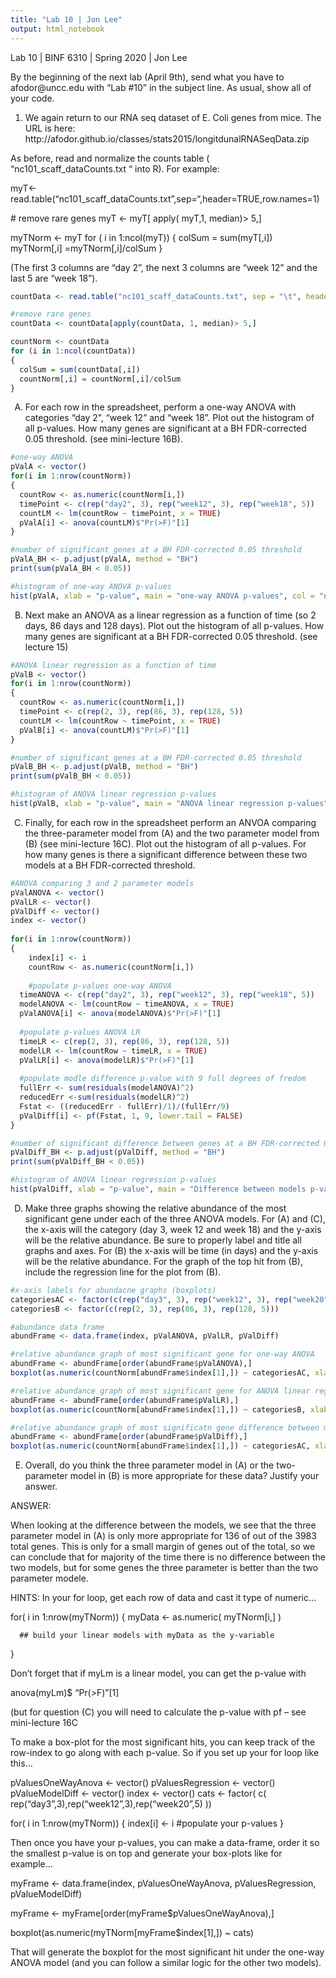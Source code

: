 ```yaml
---
title: "Lab 10 | Jon Lee"
output: html_notebook
---
```

Lab 10 | BINF 6310 | Spring 2020 | Jon Lee

By the beginning of the next lab (April 9th), send what you have to afodor@uncc.edu with “Lab #10” in the subject line. As usual, show all of your code.

(1)	We again return to our RNA seq dataset of E. Coli genes from mice. The URL is here: http://afodor.github.io/classes/stats2015/longitdunalRNASeqData.zip

As before, read and normalize the counts table ( “nc101_scaff_dataCounts.txt “ into R). For example:

  myT<-read.table("nc101_scaff_dataCounts.txt",sep="\t",header=TRUE,row.names=1)

  # remove rare genes
  myT <- myT[ apply( myT,1, median)> 5,]

  myTNorm <- myT
  for ( i in 1:ncol(myT))
  {
  	colSum = sum(myT[,i])
  	myTNorm[,i] =myTNorm[,i]/colSum
  }

(The first 3 columns are “day 2”, the next 3 columns are “week 12” and the last 5 are “week 18”).

```r
countData <- read.table("nc101_scaff_dataCounts.txt", sep = "\t", header = TRUE, row.names = 1)

#remove rare genes
countData <- countData[apply(countData, 1, median)> 5,]

countNorm <- countData
for (i in 1:ncol(countData))
{
  colSum = sum(countData[,i])
  countNorm[,i] = countNorm[,i]/colSum
}
```

(A)	For each row in the spreadsheet, perform a one-way ANOVA with categories “day 2”, “week 12” and “week 18”. Plot out the histogram of all p-values. How many genes are significant at a BH FDR-corrected 0.05 threshold. (see mini-lecture 16B).

```r
#one-way ANOVA
pValA <- vector()
for(i in 1:nrow(countNorm))
{
  countRow <- as.numeric(countNorm[i,])
  timePoint <- c(rep("day2", 3), rep("week12", 3), rep("week18", 5))
  countLM <- lm(countRow ~ timePoint, x = TRUE)
  pValA[i] <- anova(countLM)$"Pr(>F)"[1]
}

#number of significant genes at a BH FDR-corrected 0.05 threshold
pValA_BH <- p.adjust(pValA, method = "BH")
print(sum(pValA_BH < 0.05))
```

```r
#histogram of one-way ANOVA p-values
hist(pValA, xlab = "p-value", main = "one-way ANOVA p-values", col = "navy")
```

(B)	Next make an ANOVA as a linear regression as a function of time (so 2 days, 86 days and 128 days). Plot out the histogram of all p-values. How many genes are significant at a BH FDR-corrected 0.05 threshold. (see lecture 15)

```r
#ANOVA linear regression as a function of time
pValB <- vector()
for(i in 1:nrow(countNorm))
{
  countRow <- as.numeric(countNorm[i,])
  timePoint <- c(rep(2, 3), rep(86, 3), rep(128, 5))
  countLM <- lm(countRow ~ timePoint, x = TRUE)
  pValB[i] <- anova(countLM)$"Pr(>F)"[1]
}

#number of significant genes at a BH FDR-corrected 0.05 threshold
pValB_BH <- p.adjust(pValB, method = "BH")
print(sum(pValB_BH < 0.05))
```

```r
#histogram of ANOVA linear regression p-values
hist(pValB, xlab = "p-value", main = "ANOVA linear regression p-values", col = "maroon")
```

(C)	Finally, for each row in the spreadsheet perform an ANVOA comparing the three-parameter model from (A) and the two parameter model from (B) (see mini-lecture 16C). Plot out the histogram of all p-values. For how many genes is there a significant difference between these two models at a BH FDR-corrected threshold. 

```r
#ANOVA comparing 3 and 2 parameter models
pValANOVA <- vector()
pValLR <- vector()
pValDiff <- vector()
index <- vector()
  
for(i in 1:nrow(countNorm)) 
{
	index[i] <- i
	countRow <- as.numeric(countNorm[i,])
	
	#populate p-values one-way ANOVA
  timeANOVA <- c(rep("day2", 3), rep("week12", 3), rep("week18", 5))
  modelANOVA <- lm(countRow ~ timeANOVA, x = TRUE)
  pValANOVA[i] <- anova(modelANOVA)$"Pr(>F)"[1]
  
  #populate p-values ANOVA LR
  timeLR <- c(rep(2, 3), rep(86, 3), rep(128, 5))
  modelLR <- lm(countRow ~ timeLR, x = TRUE)
  pValLR[i] <- anova(modelLR)$"Pr(>F)"[1]
  
  #populate modle difference p-value with 9 full degrees of fredom
  fullErr <- sum(residuals(modelANOVA)^2)
  reducedErr <-sum(residuals(modelLR)^2)
  Fstat <- ((reducedErr - fullErr)/1)/(fullErr/9)
  pValDiff[i] <- pf(Fstat, 1, 9, lower.tail = FALSE)
}

#number of significant difference between genes at a BH FDR-corrected 0.05 threshold
pValDiff_BH <- p.adjust(pValDiff, method = "BH")
print(sum(pValDiff_BH < 0.05))
```

```r
#histogram of ANOVA linear regression p-values
hist(pValDiff, xlab = "p-value", main = "Difference between models p-values", col = "dark green")
```

(D)	Make three graphs showing the relative abundance of the most significant gene under each of the three ANOVA models. For (A) and (C), the x-axis will the category (day 3, week 12 and week 18) and the y-axis will be the relative abundance. Be sure to properly label and title all graphs and axes. For (B) the x-axis will be time (in days) and the y-axis will be the relative abundance. For the graph of the top hit from (B), include the regression line for the plot from (B).

```r
#x-axis labels for abundacne graphs (boxplots)
categoriesAC <- factor(c(rep("day3", 3), rep("week12", 3), rep("week20", 5)))
categoriesB <- factor(c(rep(2, 3), rep(86, 3), rep(128, 5)))

#abundance data frame
abundFrame <- data.frame(index, pValANOVA, pValLR, pValDiff)
```

```r
#relative abundance graph of most significant gene for one-way ANOVA
abundFrame <- abundFrame[order(abundFrame$pValANOVA),] 
boxplot(as.numeric(countNorm[abundFrame$index[1],]) ~ categoriesAC, xlab = "time", ylab = "relative abundance", main = "most significant gene of one-way ANOVA") 
```

```r
#relative abundance graph of most significant gene for ANOVA linear regression
abundFrame <- abundFrame[order(abundFrame$pValLR),] 
boxplot(as.numeric(countNorm[abundFrame$index[1],]) ~ categoriesB, xlab = "time", ylab = "relative abundance", main = "most significant gene of ANOVA linear regression") 
```

```r
#relative abundance graph of most significatn gene difference between models
abundFrame <- abundFrame[order(abundFrame$pValDiff),] 
boxplot(as.numeric(countNorm[abundFrame$index[1],]) ~ categoriesAC, xlab = "time", ylab = "relative abundance", main = "most significant gene difference between models") 
```

(E)	 Overall, do you think the three parameter model in (A) or the two-parameter model in (B) is more appropriate for these data?  Justify your answer.

ANSWER:

When looking at the difference between the models, we see that the three parameter model in (A) is only more appropriate for 136 of out of the 3983 total genes. This is only for a small margin of genes out of the total, so we can conclude that for majority of the time there is no difference between the two models, but for some genes the three parameter is better than the two parameter modele. 

HINTS:
In your for loop, get each row of data and cast it type of numeric…

  for( i in 1:nrow(myTNorm)) 
  {
	  myData <- as.numeric( myTNorm[i,] ) 

	  ## build your linear models with myData as the y-variable 
  }

Don’t forget that if myLm is a linear model, you can get the p-value with

  anova(myLm)$ "Pr(>F)"[1]
  
(but for question (C) you will need to calculate the p-value with pf – see mini-lecture 16C

To make a box-plot for the most significant hits, you can keep track of the row-index to go along with each p-value. So if you set up your for loop like this…

  pValuesOneWayAnova <- vector()
  pValuesRegression <- vector()
  pValueModelDiff <- vector()
  index <- vector()
  cats <- factor( c( rep("day3",3),rep("week12",3),rep("week20",5)  ))
  
  for( i in 1:nrow(myTNorm)) 
  {
	  index[i] <- i
	  #populate your p-values
  }

Then once you have your p-values, you can make a data-frame, order it so the smallest p-value is on top and generate your box-plots like for example…

  myFrame <- data.frame(index, pValuesOneWayAnova, pValuesRegression, pValueModelDiff)

  myFrame <- myFrame[order(myFrame$pValuesOneWayAnova),] 

  boxplot(as.numeric(myTNorm[myFrame$index[1],]) ~ cats) 

That will generate the boxplot for the most significant hit under the one-way ANOVA model (and you can follow a similar logic for the other two models).
